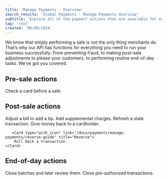 ```yaml
---
title: 'Manage Payments - Overview'
search_results: 'Global Payments - Manage Payments Overview'
subtitle: 'Explore all of the payment actions that are available for our API'
tag: 'rest'
created: '06/08/2024'
---
```

We know that simply performing a sale is not the only thing merchants do. That’s why our API has functions for everything you need to run your business successfully. From preventing fraud, to making post-sale adjustments to please your customers, to performing routine end-of-day tasks. We’ve got you covered.

## Pre-sale actions

<CardsGroup type="with_icon">
<Card type="with_icon" link="/docs/payments/manage-payments/verify-guide" title="Verify">
       Check a card before a sale.
    </Card>
  </CardsGroup>

## Post-sale actions

<CardsGroup type="with_icon">

 <Card type="with_icon" link="/docs/payments/manage-payments/adjust-guide" title="Adjust">
        Adjust a bill to add a tip.
    </Card>
  <Card type="with_icon" link="/docs/payments/manage-payments/increment-guide" title="Increment">
        Add supplemental charges.
    </Card>
  <Card type="with_icon" link="/docs/payments/manage-payments/reauth-guide" title="Reauth">
        Refresh a stale transaction.
    </Card>
  
  <Card type="with_icon" link="/docs/payments/manage-payments/refund-guide" title="Refund">
        Give money back to a cardholder.
    </Card>
       
       <Card type="with_icon" link="/docs/payments/manage-payments/reverse-guide" title="Reverse">
        Roll back a transaction.
    </Card>
</CardsGroup>

## End-of-day actions
<CardsGroup type="with_icon">
 <Card type="with_icon" link="/docs/payments/manage-payments/batches-guide" title="Batches">
        Close batches and later review them.
    </Card>
  <Card type="with_icon" link="/docs/payments/manage-payments/capture-guide" title="Capture">
        Close pre-authorized transactions.
    </Card>
  
</CardsGroup>
